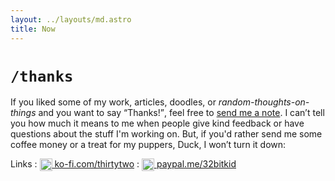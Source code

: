 ```yaml
---
layout: ../layouts/md.astro
title: Now
---
```



# `/thanks`

If you liked some of my work, articles, doodles, or _random-thoughts-on-things_ and you want to say <q>Thanks!</q>, feel free to [send me a note](/contact). I can&rsquo;t tell you how much it means to me when people give kind feedback or have questions about the stuff I'm working on. But, if you'd rather send me some coffee money or a treat for my puppers, Duck, I won&rsquo;t turn it down:

Links
: [<Image style="vertical-align: text-top;" src={kofiIcon} alt="PalPal" width="20" /> ko-fi.com/thirtytwo](https://ko-fi.com/thirtytwo)
: [<Image style="vertical-align: text-top;" src={payPalIcon} alt="PalPal" width="20" /> paypal.me/32bitkid](https://paypal.me/32bitkid)
